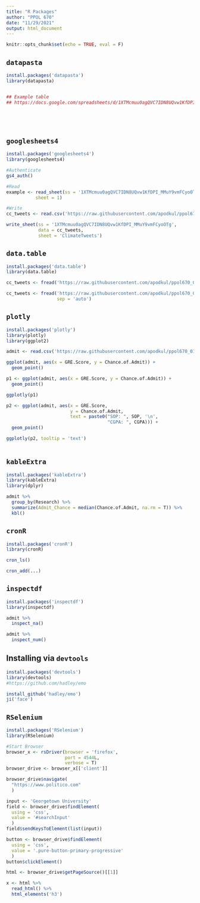 ```yaml
---
title: "R Packages"
author: "PPOL 670"
date: "11/29/2021"
output: html_document
---
```


```r
knitr::opts_chunk$set(echo = TRUE, eval = F)
```

## `datapasta`
```r
install.packages('datapasta')
library(datapasta)


## Example table
## https://docs.google.com/spreadsheets/d/1XTMcmuu0agQVC7IDN8UQvw1KfDPI_MMuY9vmFCyoOTg/edit?usp=sharing






```

## `googlesheets4`
```r
install.packages('googlesheets4')
library(googlesheets4)

#Authenticate
gs4_auth()

#Read
example <- read_sheet(ss = '1XTMcmuu0agQVC7IDN8UQvw1KfDPI_MMuY9vmFCyoOTg', 
           sheet = 1)

#Write
cc_tweets <- read.csv('https://raw.githubusercontent.com/apodkul/ppol670_01/main/Labs/Week11/Climate_tweets.csv')

write_sheet(ss = '1XTMcmuu0agQVC7IDN8UQvw1KfDPI_MMuY9vmFCyoOTg', 
            data = cc_tweets,
            sheet = 'ClimateTweets')

```

## `data.table`
```r
install.packages('data.table')
library(data.table)

cc_tweets <- fread('https://raw.githubusercontent.com/apodkul/ppol670_01/main/Labs/Week11/Climate_tweets.csv')

cc_tweets <- fread('https://raw.githubusercontent.com/apodkul/ppol670_01/main/Labs/Week11/Climate_tweets.csv', 
                   sep = 'auto')

```

## `plotly`
```r
install.packages('plotly')
library(plotly)
library(ggplot2)

admit <- read.csv('https://raw.githubusercontent.com/apodkul/ppol670_01/main/Labs/Week12/Admissions_missing.csv')

ggplot(admit, aes(x = GRE.Score, y = Chance.of.Admit)) + 
  geom_point()

p1 <- ggplot(admit, aes(x = GRE.Score, y = Chance.of.Admit)) + 
  geom_point() 

ggplotly(p1)

p2 <- ggplot(admit, aes(x = GRE.Score, 
                        y = Chance.of.Admit, 
                        text = paste0("SOP: ", SOP, '\n',
                                      "CGPA: ", CGPA))) + 
  geom_point() 

ggplotly(p2, tooltip = 'text')
  
```

## `kableExtra`
```r
install.packages('kableExtra')
library(kableExtra)
library(dplyr)

admit %>% 
  group_by(Research) %>%
  summarize(Admit_Chance = median(Chance.of.Admit, na.rm = T)) %>%
  kbl()
```

## `cronR`
```r
install.packages('cronR')
library(cronR)

cron_ls()

cron_add(...)
```

## `inspectdf`
```r
install.packages('inspectdf')
library(inspectdf)

admit %>% 
  inspect_na()

admit %>% 
  inspect_num()
```

## Installing via `devtools`
```r
install.packages('devtools')
library(devtools)
#https://github.com/hadley/emo

install_github('hadley/emo')
ji('face')
```

## `RSelenium`
```r
install.packages('RSelenium')
library(RSelenium)

#Start Browser 
browser_x <- rsDriver(browser = 'firefox', 
                      port = 4544L, 
                      verbose = T)
browser_drive <- browser_x[['client']]

browser_drive$navigate(
  "https://www.politico.com"
  )

input <- 'Georgetown University'
field <- browser_drive$findElement(
  using = 'css', 
  value = '#searchInput'
  )
field$sendKeysToElement(list(input))

button <- browser_drive$findElement(
  using = 'css', 
  value = '.pure-button-primary-progressive'
  )
button$clickElement()

html <- browser_drive$getPageSource()[[1]]

x <- html %>% 
  read_html() %>%
  html_elements('h3')

```
